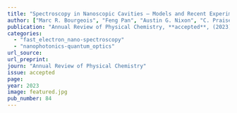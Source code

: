 ```yaml
---
title: "Spectroscopy in Nanoscopic Cavities – Models and Recent Experiments"
author: ["Marc R. Bourgeois", "Feng Pan", "Austin G. Nixon", "C. Praise Anyanwu", "Jennifer A. Dionne", "Randall H. Goldsmith", "David J. Masiello"]
publication: "Annual Review of Physical Chemistry, **accepted**, (2023)"
categories:
  - "fast_electron_nano-spectroscopy"
  - "nanophotonics-quantum_optics"
url_source: 
url_preprint: 
journ: "Annual Review of Physical Chemistry"
issue: accepted
page: 
year: 2023
image: featured.jpg
pub_number: 84
---
```

